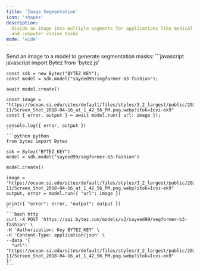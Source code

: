 ```yaml
---
title: 'Image Segmentation'
icon: 'shapes'
description:
  Divide an image into multiple segments for applications like medical imaging, object detection,
  and computer vision tasks
mode: 'wide'
---
```



<Accordion defaultOpen title="Basic usage">
  Send an image to a model to generate segmentation masks:

  <CodeGroup>
    ```javascript javascript
    import Bytez from 'bytez.js'

    const sdk = new Bytez("BYTEZ_KEY");
    const model = sdk.model("sayeed99/segformer-b3-fashion");

    await model.create()

    const image = "https://ocean.si.edu/sites/default/files/styles/3_2_largest/public/2023-11/Screen_Shot_2018-04-16_at_1_42_56_PM.png.webp?itok=Icvi-ek9"
    const { error, output } = await model.run({ url: image });

    console.log({ error, output })
    ```
    ```python python
    from bytez import Bytez

    sdk = Bytez("BYTEZ_KEY")
    model = sdk.model("sayeed99/segformer-b3-fashion")

    model.create()

    image = "https://ocean.si.edu/sites/default/files/styles/3_2_largest/public/2023-11/Screen_Shot_2018-04-16_at_1_42_56_PM.png.webp?itok=Icvi-ek9"
    output, error = model.run({ "url": image })

    print({ "error": error, "output": output })
    ```
    ```bash http
    curl -X POST 'https://api.bytez.com/models/v2/sayeed99/segformer-b3-fashion' \
    -H 'Authorization: Key BYTEZ_KEY' \
    -H 'Content-Type: application/json' \
    --data '{
      "url": "https://ocean.si.edu/sites/default/files/styles/3_2_largest/public/2023-11/Screen_Shot_2018-04-16_at_1_42_56_PM.png.webp?itok=Icvi-ek9"
    }'
    ```

  </CodeGroup>
  <Base64 type='image'/>

</Accordion>
